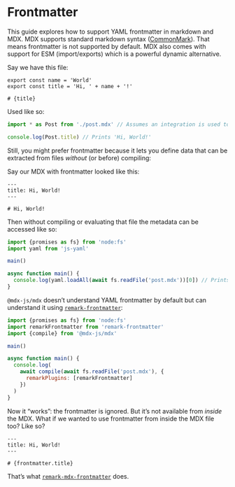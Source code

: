 
# Frontmatter

This guide explores how to support YAML frontmatter in markdown and MDX.
MDX supports standard markdown syntax ([CommonMark][]).
That means frontmatter is not supported by default.
MDX also comes with support for ESM (import/exports) which is a powerful dynamic
alternative.

Say we have this file:

```mdx path="post.mdx"
export const name = 'World'
export const title = 'Hi, ' + name + '!'

# {title}
```

Used like so:

```js path="example.js"
import * as Post from './post.mdx' // Assumes an integration is used to compile MDX -> JS.

console.log(Post.title) // Prints 'Hi, World!'
```

Still, you might prefer frontmatter because it lets you define data that can be
extracted from files *without* (or before) compiling:

Say our MDX with frontmatter looked like this:

```mdx path="post.mdx"
---
title: Hi, World!
---

# Hi, World!
```

Then without compiling or evaluating that file the metadata can be accessed like
so:

```js path="example.js"
import {promises as fs} from 'node:fs'
import yaml from 'js-yaml'

main()

async function main() {
  console.log(yaml.loadAll(await fs.readFile('post.mdx'))[0]) // Prints `{title: 'Hi, World!'}`
}
```

`@mdx-js/mdx` doesn’t understand YAML frontmatter by default but can understand
it using [`remark-frontmatter`][remark-frontmatter]:

```js path="example.js"
import {promises as fs} from 'node:fs'
import remarkFrontmatter from 'remark-frontmatter'
import {compile} from '@mdx-js/mdx'

main()

async function main() {
  console.log(
    await compile(await fs.readFile('post.mdx'), {
      remarkPlugins: [remarkFrontmatter]
    })
  )
}
```

Now it “works”: the frontmatter is ignored.
But it’s not available from *inside* the MDX.
What if we wanted to use frontmatter from inside the MDX file too?
Like so?

```mdx path="post.mdx"
---
title: Hi, World!
---

# {frontmatter.title}
```

That’s what
[`remark-mdx-frontmatter`][remark-mdx-frontmatter]
does.

[commonmark]: https://commonmark.org

[remark-frontmatter]: https://github.com/remarkjs/remark-frontmatter

[remark-mdx-frontmatter]: https://github.com/remcohaszing/remark-mdx-frontmatter
